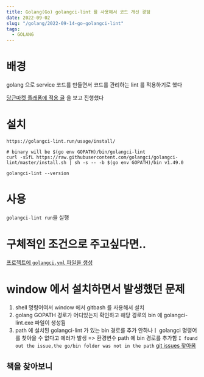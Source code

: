 ```yaml
---
title: Golang(Go) golangci-lint 를 사용해서 코드 개선 경험
date: 2022-09-02
slug: "/golang/2022-09-14-go-golangci-lint"
tags:
  - GOLANG
---
```


# 배경
golang 으로 service 코드를 만들면서
코드를 관리하는 lint 를 적용하기로 했다

[당근마켓 플래폼에 적용 글](https://medium.com/daangn/golangci-lint%EB%A5%BC-%EC%9D%B4%EC%9A%A9%ED%95%98%EC%97%AC-%EC%BD%94%EB%94%A9-%EC%8A%A4%ED%83%80%EC%9D%BC%EC%9D%84-%ED%9A%A8%EA%B3%BC%EC%A0%81%EC%9C%BC%EB%A1%9C-%EA%B4%80%EB%A6%AC%ED%95%98%EA%B8%B0-4bd0e24e1bbd)
을 보고 진행했다

# 설치

`https://golangci-lint.run/usage/install/`

```
# binary will be $(go env GOPATH)/bin/golangci-lint
curl -sSfL https://raw.githubusercontent.com/golangci/golangci-lint/master/install.sh | sh -s -- -b $(go env GOPATH)/bin v1.49.0

golangci-lint --version
```
# 사용
 `golangci-lint run`을 실행

# 구체적인 조건으로 주고싶다면..
 [프로젝트에 `golangci.yml` 파일을 생성](https://golangci-lint.run/usage/configuration/)

# window 에서 설치하면서 발생했던 문제
1. shell 명령어여서 window 에서 gitbash 를 사용해서 설치
2. golang GOPATH 경로가 어디있는지 확인하고 해당 경로의 bin 에 golangci-lint.exe 파일이 생성됨
3. path 에 설치된 golangci-lint 가 있는 bin 경로를 추가 안하나ㅣ golangci 명령어를 찾아을 수 없다고 에러가 발생
=> 환경변수 path 에 bin 경로를 추가함
    `I found out the issue,the go/bin folder was not in the path`
    [git issues 찾아봄](https://github.com/golangci/golangci-lint/issues/648)


## 책을 찾아보니
